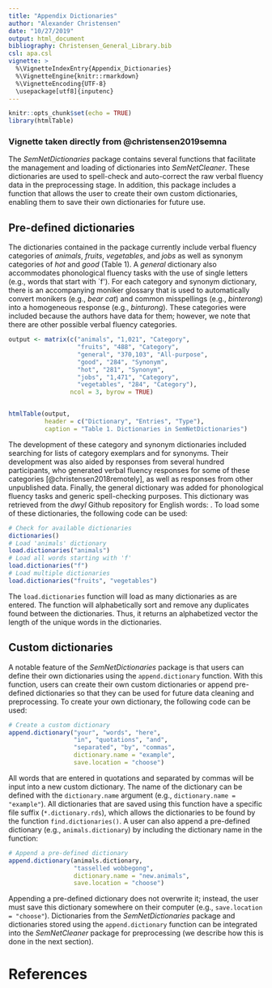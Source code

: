 ---
title: "Appendix Dictionaries"
author: "Alexander Christensen"
date: "10/27/2019"
output: html_document
bibliography: Christensen_General_Library.bib
csl: apa.csl
vignette: >
  %\VignetteIndexEntry{Appendix_Dictionaries}
  %\VignetteEngine{knitr::rmarkdown}
  %\VignetteEncoding{UTF-8}
  \usepackage[utf8]{inputenc}
---

```{r setup, include=FALSE}
knitr::opts_chunk$set(echo = TRUE)
library(htmlTable)
```

### Vignette taken directly from @christensen2019semna

The *SemNetDictionaries* package contains several functions that facilitate the management and loading of dictionaries into *SemNetCleaner*. These dictionaries are used to spell-check and auto-correct the raw verbal fluency data in the preprocessing stage. In addition, this package includes a function that allows the user to create their own custom dictionaries, enabling them to save their own dictionaries for future use.

## Pre-defined dictionaries
The dictionaries contained in the package currently include verbal fluency categories of *animals*, *fruits*, *vegetables*, and *jobs* as well as synonym categories of *hot* and *good* (Table 1). A *general* dictionary also accommodates phonological fluency tasks with the use of single letters (e.g., words that start with \`f\'). For each category and synonym dictionary, there is an accompanying moniker glossary that is used to automatically convert monikers (e.g., *bear cat*) and common misspellings (e.g., *binterong*) into a homogeneous response (e.g., *binturong*). These categories were included because the authors have data for them; however, we note that there are other possible verbal fluency categories.

```{r tab1, echo = FALSE, eval = TRUE, comment = NA, warning = FALSE}
output <- matrix(c("animals", "1,021", "Category",
                   "fruits", "488", "Category",
                   "general", "370,103", "All-purpose",
                   "good", "284", "Synonym",
                   "hot", "281", "Synonym",
                   "jobs", "1,471", "Category",
                   "vegetables", "284", "Category"),
                 ncol = 3, byrow = TRUE)


htmlTable(output,
          header = c("Dictionary", "Entries", "Type"),
          caption = "Table 1. Dictionaries in SemNetDictionaries")
```

The development of these category and synonym dictionaries included searching \href{https://www.google.com}{\textit{Google}} for lists of category exemplars and \href{https://www.thesaurus.com}{Thesaurus.com} for synonyms. Their development was also aided by responses from several hundred participants, who generated verbal fluency responses for some of these categories [@christensen2018remotely], as well as responses from other unpublished data. Finally, the general dictionary was added for phonological fluency tasks and generic spell-checking purposes. This dictionary was retrieved from the *dwyl* Github repository for English words: \href{https://github.com/dwyl/english-words}{https://github.com/dwyl/english-words}. To load some of these dictionaries, the following code can be used:

```{r Load dictionary, echo = TRUE, eval = FALSE, comment = NA, warning = FALSE}
# Check for available dictionaries
dictionaries()
# Load 'animals' dictionary
load.dictionaries("animals")
# Load all words starting with 'f'
load.dictionaries("f")
# Load multiple dictionaries
load.dictionaries("fruits", "vegetables")
```

The `load.dictionaries` function will load as many dictionaries as are entered. The function will alphabetically sort and remove any duplicates found between the dictionaries. Thus, it returns an alphabetized vector the length of the unique words in the dictionaries.

## Custom dictionaries
A notable feature of the *SemNetDictionaries* package is that users can define their own dictionaries using the `append.dictionary` function. With this function, users can create their own custom dictionaries or append pre-defined dictionaries so that they can be used for future data cleaning and preprocessing. To create your own dictionary, the following code can be used:

```{r Create dictionary, echo = TRUE, eval = FALSE, comment = NA, warning = FALSE}
# Create a custom dictionary
append.dictionary("your", "words", "here",
                  "in", "quotations", "and",
                  "separated", "by", "commas",
                  dictionary.name = "example",
                  save.location = "choose")
```

All words that are entered in quotations and separated by commas will be input into a new custom dictionary. The name of the dictionary can be defined with the `dictionary.name` argument (e.g., `dictionary.name = "example"`). All dictionaries that are saved using this function have a specific file suffix (`*.dictionary.rds`), which allows the dictionaries to be found by the function `find.dictionaries()`. A user can also append a pre-defined dictionary (e.g., `animals.dictionary`) by including the dictionary name in the function:

```{r Append animals dictionary, echo = TRUE, eval = FALSE, comment = NA, warning = FALSE}
# Append a pre-defined dictionary
append.dictionary(animals.dictionary,
                  "tasselled wobbegong",
                  dictionary.name = "new.animals",
                  save.location = "choose")
```

Appending a pre-defined dictionary does not overwrite it; instead, the user must save this dictionary somewhere on their computer (e.g., `save.location = "choose"`). Dictionaries from the *SemNetDictionaries* package and dictionaries stored using the `append.dictionary` function can be integrated into the *SemNetCleaner* package for preprocessing (we describe how this is done in the next section).

\newpage

# References
\begingroup
\setlength{\parindent}{-0.5in}
\setlength{\leftskip}{0.5in}

<div id = "refs"></div>
\endgroup
